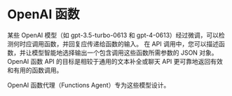 # OpenAI 函数

某些 OpenAI 模型（如 gpt-3.5-turbo-0613 和 gpt-4-0613）经过微调，可以检测何时应调用函数，并回复应传递给函数的输入。
在 API 调用中，您可以描述函数，并让模型智能地选择输出一个包含调用这些函数所需参数的 JSON 对象。
OpenAI 函数 API 的目标是相较于通用的文本补全或聊天 API 更可靠地返回有效和有用的函数调用。

OpenAI 函数代理（Functions Agent）专为这些模型设计。


<Example/>
